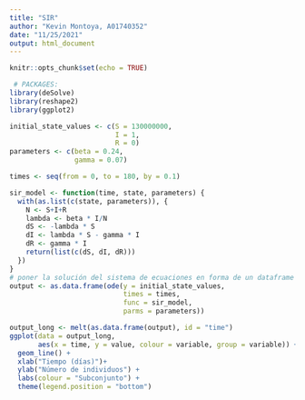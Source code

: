 ```yaml
---
title: "SIR"
author: "Kevin Montoya, A01740352"
date: "11/25/2021"
output: html_document
---
```


```r
knitr::opts_chunk$set(echo = TRUE)
```

```r
 # PACKAGES:
library(deSolve)
library(reshape2)
library(ggplot2)

initial_state_values <- c(S = 130000000, 
                          I = 1, 
                          R = 0)
parameters <- c(beta = 0.24, 
                gamma = 0.07)

times <- seq(from = 0, to = 180, by = 0.1)

sir_model <- function(time, state, parameters) {
  with(as.list(c(state, parameters)), {
    N <- S+I+R
    lambda <- beta * I/N
    dS <- -lambda * S
    dI <- lambda * S - gamma * I
    dR <- gamma * I
    return(list(c(dS, dI, dR)))
  })
}
# poner la solución del sistema de ecuaciones en forma de un dataframe
output <- as.data.frame(ode(y = initial_state_values,
                            times = times,
                            func = sir_model,
                            parms = parameters))
```


```r
output_long <- melt(as.data.frame(output), id = "time")
ggplot(data = output_long,
       aes(x = time, y = value, colour = variable, group = variable)) +
  geom_line() +
  xlab("Tiempo (días)")+
  ylab("Número de individuos") +
  labs(colour = "Subconjunto") +
  theme(legend.position = "bottom")
```



